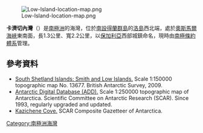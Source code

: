 [[Image:Low-Island-location-map.png|thumb]]

{{coord|63|15|18|S|62|13|40|W|display=title}}

'''卡濟切內灣'''（{{lang-en|Kazichene Cove}}）是[[南極洲|南極洲]]的海灣，位於[[南設得蘭群島|南設得蘭群島]]的[[洛島_(南設得蘭群島)|洛島]]西北端，處於[[奧斯馬爾海峽|奧斯馬爾海峽]]東南面，長1.3公里、寬2.2公里，以[[保加利亞|保加利亞]]西部城鎮命名，現時由[[南極條約體系|南極條約體系]]管理。

==參考資料==
* [http://data.aad.gov.au/aadc/mapcat/display_map.cfm?map_id=13677 South Shetland Islands: Smith and Low Islands.]{{Wayback|url=http://data.aad.gov.au/aadc/mapcat/display_map.cfm?map_id=13677 |date=20120324145301 }} Scale 1:150000 topographic map No. 13677. British Antarctic Survey, 2009.
* [http://www.add.scar.org Antarctic Digital Database (ADD).]{{Wayback|url=http://www.add.scar.org/ |date=20170305000653 }} Scale 1:250000 topographic map of Antarctica. Scientific Committee on Antarctic Research (SCAR). Since 1993, regularly upgraded and updated.
* [http://data.aad.gov.au/aadc/gaz/scar/display_name.cfm?gaz_id=136868 Kazichene Cove.]{{Webarchive|url=https://archive.is/20120710021220/http://data.aad.gov.au/aadc/gaz/scar/display_name.cfm?gaz_id=136868 |date=2012-07-10 }} SCAR Composite Gazetteer of Antarctica.

{{Antarctica-geo-stub}}
[[Category:南極洲海灣|Category:南極洲海灣]]